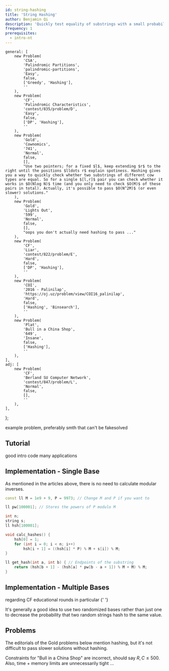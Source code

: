 ```yaml
---
id: string-hashing
title: 'String Hashing'
author: Benjamin Qi
description: 'Quickly test equality of substrings with a small probability of failure.'
frequency: 1
prerequisites:
  - intro-nt
---
```



	general: [
		new Problem(
			'CSA',
			'Palindromic Partitions',
			'palindromic-partitions',
			'Easy',
			false,
			['Greedy', 'Hashing'],
			''
		),
		new Problem(
			'CF',
			'Palindromic Characteristics',
			'contest/835/problem/D',
			'Easy',
			false,
			['DP', 'Hashing'],
			''
		),
		new Problem(
			'Gold',
			'Cownomics',
			'741',
			'Normal',
			false,
			[],
			"Use two pointers; for a fixed $l$, keep extending $r$ to the right until the positions $lldots r$ explain spotiness. Hashing gives you a way to quickly check whether two substrings of different cow types are equal. So for a single $[l,r]$ pair you can check whether it works in $O(Nlog N)$ time (and you only need to check $O(M)$ of these pairs in total). Actually, it's possible to pass $O(N^2M)$ (or even slower) solutions."
		),
		new Problem(
			'Gold',
			'Lights Out',
			'599',
			'Normal',
			false,
			[],
			"oops you don't actually need hashing to pass ..."
		),
		new Problem(
			'CF',
			'Liar',
			'contest/822/problem/E',
			'Hard',
			false,
			['DP', 'Hashing'],
			''
		),
		new Problem(
			'COI',
			'2016 - Palinilap',
			'https://oj.uz/problem/view/COI16_palinilap',
			'Hard',
			false,
			['Hashing', 'Binsearch'],
			''
		),
		new Problem(
			'Plat',
			'Bull in a China Shop',
			'649',
			'Insane',
			false,
			['Hashing'],
			''
		),
	],
	adj: [
		new Problem(
			'CF',
			'Berland SU Computer Network',
			'contest/847/problem/L',
			'Normal',
			false,
			[],
			''
		),
	],
};

<IncompleteSection>

example problem, preferably smth that can't be fakesolved

</IncompleteSection>

## Tutorial

<Resources>
  <Resource source="CPH" title="26.3 - String Hashing" starred>good intro</Resource>
  <Resource source="cp-algo" title="String Hashing" url="string/string-hashing.html" starred>code</Resource>
  <Resource source="PAPS" title="14.3 - Hashing" starred>many applications</Resource>

</Resources>

## Implementation - Single Base

As mentioned in the articles above, there is no need to calculate modular inverses.

<LanguageSection>

<CPPSection>

```cpp
const ll M = 1e9 + 9, P = 9973; // Change M and P if you want to

ll pw[100001]; // Stores the powers of P modulo M

int n;
string s;
ll hsh[100001];

void calc_hashes() {
    hsh[0] = 1;
    for (int i = 0; i < n; i++)
        hsh[i + 1] = ((hsh[i] * P) % M + s[i]) % M;
}

ll get_hash(int a, int b) { // Endpoints of the substring
    return (hsh[b + 1] - (hsh[a] * pw[b - a + 1]) % M + M) % M;
}
```

</CPPSection>

</LanguageSection>

## Implementation - Multiple Bases

<Resources>
	<Resource source="CF" title="dacin21 - Anti-Hash Tests" url="60442" starred>
		regarding CF educational rounds in particular
	</Resource>
	<Resource
		source="Benq"
		url="https://github.com/bqi343/USACO/blob/master/Implementations/content/strings%20(14)/Light/HashRange%20(14.2).h"
		title="HashRange"
	>
		{' '}
	</Resource>
</Resources>

It's generally a good idea to use two randomized bases rather than just one to decrease the probability that two random strings hash to the same value.

<IncompleteSection />

<!-- ## Adjacency Lists

(elaborate)

<Problems problems={problems.adj} />
 -->

## Problems

<Warning>

The editorials of the Gold problems below mention hashing, but it's not difficult to pass slower solutions without hashing.

</Warning>

<Problems problems={problems.general} />

<Warning>

Constraints for "Bull in a China Shop" are incorrect, should say $R,C\le 500$. Also, time + memory limits are unnecessarily tight ...

</Warning>
